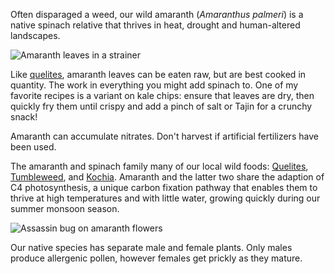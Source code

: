 Often disparaged a weed, our wild amaranth (_Amaranthus palmeri_) is a native spinach relative that thrives in heat, drought and human-altered landscapes.

![Amaranth leaves in a strainer](/assets/amaranthus/img/leaves.jpg "Wild amaranth leaves mixed with a few from cultivated Komo or Hopi Red Dye amaranth.")

Like [quelites](chenopodium), amaranth leaves can be eaten raw, but are best cooked in quantity. The work in everything you might add spinach to. One of my favorite recipes is a variant on kale chips: ensure that leaves are dry, then quickly fry them until crispy and add a pinch of salt or Tajin for a crunchy snack!

Amaranth can accumulate nitrates. Don't harvest if artificial fertilizers have been used.

The amaranth and spinach family many of our local wild foods: [Quelites](chenopodium), [Tumbleweed](salsola), and [Kochia](bassia). Amaranth and the latter two share the adaption of C4 photosynthesis, a unique carbon fixation pathway that enables them to thrive at high temperatures and with little water, growing quickly during our summer monsoon season.

![Assassin bug on amaranth flowers](/assets/amaranthus/img/bug.jpg "The spiny flowers on female amaranth plant provide home for insects like this baby assassin bug.")

Our native species has separate male and female plants. Only males produce allergenic pollen, however females get prickly as they mature.

